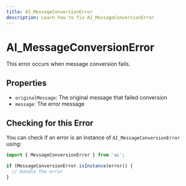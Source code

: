 ---
title: AI_MessageConversionError
description: Learn how to fix AI_MessageConversionError
---

# AI_MessageConversionError

This error occurs when message conversion fails.

## Properties

- `originalMessage`: The original message that failed conversion
- `message`: The error message

## Checking for this Error

You can check if an error is an instance of `AI_MessageConversionError` using:

```typescript
import { MessageConversionError } from 'ai';

if (MessageConversionError.isInstance(error)) {
  // Handle the error
}
```
